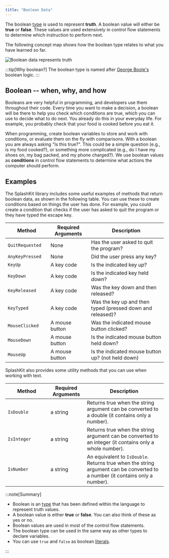 ```yaml
---
title: "Boolean Data"
---
```


<div class="not-content">
  <YouTube id="rmY28jiKb5w" params="fs=1&modestbranding=1&rel=0&autoplay=1"/>
</div>

The boolean [type](../../../1-sequence-and-data/1-concepts/06-type) is used to represent **truth**. A boolean value will either be **true** or **false**. These values are used extensively in control flow statements to determine which instruction to perform next.

The following concept map shows how the boolean type relates to what you have learned so far.

![Boolean data represents truth](./images/boolean-data.png "Boolean data represents truth")

:::tip[Why boolean?]
The boolean type is named after [George Boole's](https://en.wikipedia.org/wiki/George_Boole) boolean logic.
:::

## Boolean -- when, why, and how

Booleans are very helpful in programming, and developers use them throughout their code. Every time you want to make a decision, a boolean will be there to help you check which conditions are true, which you can use to decide what to do next. You already do this in your everyday life. For example, you probably check that your food is cooked before you eat it.

When programming, create boolean variables to store and work with conditions, or evaluate them on the fly with comparisons. With a boolean you are always asking "Is this true?". This could be a simple question (e.g., is my food cooked?), or something more complicated (e.g., do I have my shoes on, my bag packed, and my phone charged?). We use boolean values as **conditions** in control flow statements to determine what actions the computer should perform.

## Examples

The SplashKit library includes some useful examples of methods that return boolean data, as shown in the following table. You can use these to create conditions based on things the user has done. For example, you could create a condition that checks if the user has asked to quit the program or they have typed the escape key.

| <div style="width:120px">**Method**</div> | **Required Arguments** |**Description** |
|-----------|------------------------|----------------|
|`QuitRequested`| None | Has the user asked to quit the program? |
|`AnyKeyPressed`| None | Did the user press any key? |
|`KeyUp`| A key code | Is the indicated key *up*? |
|`KeyDown`| A key code | Is the indicated key held *down*? |
|`KeyReleased`| A key code | Was the key down and then released? |
|`KeyTyped`| A key code | Was the key up and then typed (pressed down and released)? |
|`MouseClicked`| A mouse button | Was the indicated mouse button clicked? |
|`MouseDown`| A mouse button | Is the indicated mouse button held down? |
|`MouseUp`| A mouse button | Is the indicated mouse button up? (not held down) |

SplashKit also provides some utility methods that you can use when working with text.

| <div style="width:120px">**Method**</div> | **Required Arguments** |**Description** |
|-----------|------------------------|----------------|
|`IsDouble`| a string | Returns true when the string argument can be converted to a double (it contains only a number). |
|`IsInteger`| a string | Returns true when the string argument can be converted to an integer (it contains only a whole number). |
|`IsNumber`| a string | An equivalent to `IsDouble`. Returns true when the string argument can be converted to a number (it contains only a number). |

:::note[Summary]

- Boolean is an [type](../../../1-sequence-and-data/1-concepts/06-type) that has been defined within the language to represent truth values.
- A boolean value is either **true** or **false**. You can also think of these as yes or no.
- Boolean values are used in most of the control flow statements.
- The boolean type can be used in the same way as other types to declare variables.
- You can use `true` and `false` as boolean [literals](../../../1-sequence-and-data/1-concepts/05-literal).

:::
